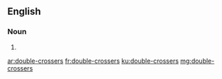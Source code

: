 ==English==

===Noun===
{{head|en|plural}}

# {{plural of|double-crosser|lang=en|nocat=1}}

[[ar:double-crossers]]
[[fr:double-crossers]]
[[ku:double-crossers]]
[[mg:double-crossers]]